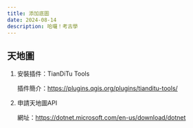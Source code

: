 ```yaml
---
title: 添加底圖
date: 2024-08-14
description: 哈囉！考古學
---
```



## 天地圖
<Steps>

1. 安裝插件：TianDiTu Tools
    
    插件簡介：https://plugins.qgis.org/plugins/tianditu-tools/
   
2. 申請天地圖API

   網址：https://dotnet.microsoft.com/en-us/download/dotnet


</Steps>